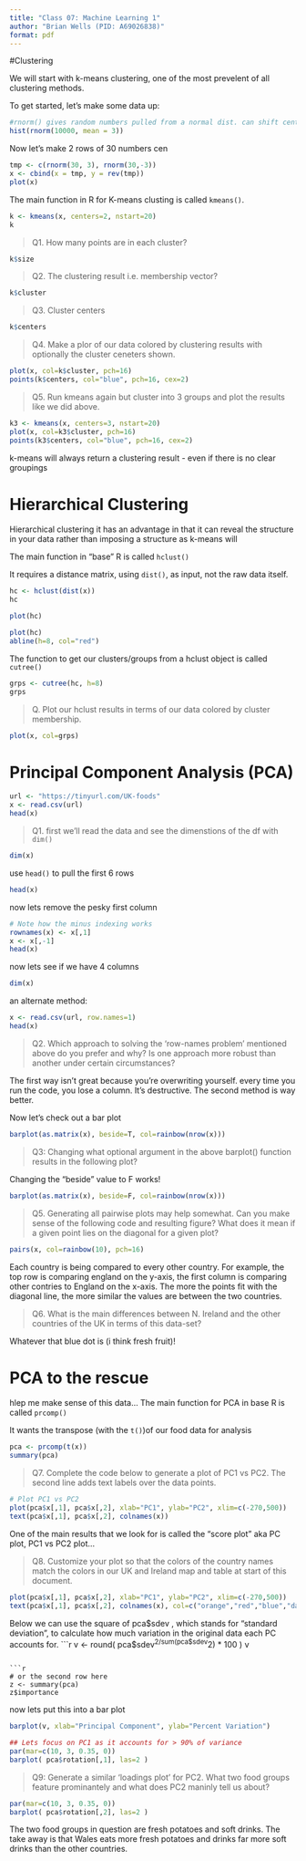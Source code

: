 ```yaml
---
title: "Class 07: Machine Learning 1"
author: "Brian Wells (PID: A69026838)"
format: pdf
---
```

#Clustering

We will start with k-means clustering, one of the most prevelent of all clustering methods.

To get started, let's make some data up:

```r
#rnorm() gives random numbers pulled from a normal dist. can shift center by changing mean.
hist(rnorm(10000, mean = 3))
```
Now let's make 2 rows of 30 numbers cen
```r
tmp <- c(rnorm(30, 3), rnorm(30,-3))
x <- cbind(x = tmp, y = rev(tmp))
plot(x)
```
The main function in R for K-means clusting is called `kmeans()`.
```r
k <- kmeans(x, centers=2, nstart=20)
k
```
>Q1. How many points are in each cluster?

```r
k$size
```

>Q2. The clustering result i.e. membership vector?

```r
k$cluster
```

>Q3. Cluster centers

```r
k$centers
```

>Q4. Make a plor of our data colored by clustering results with optionally the cluster ceneters shown.

```r
plot(x, col=k$cluster, pch=16)
points(k$centers, col="blue", pch=16, cex=2)
```
>Q5. Run kmeans again but cluster into 3 groups and plot the results like we did above.

```r
k3 <- kmeans(x, centers=3, nstart=20)
plot(x, col=k3$cluster, pch=16)
points(k3$centers, col="blue", pch=16, cex=2)
```
k-means will always return a clustering result - even if there is no clear groupings

# Hierarchical Clustering

Hierarchical clustering it has an advantage in that it can reveal the structure in your data rather than imposing a structure as k-means will

The main function in "base" R is called `hclust()`

It requires a distance matrix, using `dist()`, as input, not the raw data itself.

```r
hc <- hclust(dist(x))
hc
```

```r
plot(hc)
```
```r
plot(hc)
abline(h=8, col="red")
```
The function to get our clusters/groups from a hclust object is called `cutree()`

```r
grps <- cutree(hc, h=8)
grps
```

>Q. Plot our hclust results in terms of our data colored by cluster membership.

```r
plot(x, col=grps)
```


# Principal Component Analysis (PCA)



```r
url <- "https://tinyurl.com/UK-foods"
x <- read.csv(url)
head(x)
```
>Q1. first we'll read the data and see the dimenstions of the df with `dim()`

```r
dim(x)
```


use `head()` to pull the first 6 rows
```r
head(x)
```

now lets remove the pesky first column
```r
# Note how the minus indexing works
rownames(x) <- x[,1]
x <- x[,-1]
head(x)
```
now lets see if we have 4 columns
```r
dim(x)
```

an alternate method:
```r
x <- read.csv(url, row.names=1)
head(x)
```


>Q2. Which approach to solving the ‘row-names problem’ mentioned above do you prefer and why? Is one approach more robust than another under certain circumstances?

The first way isn't great because you're overwriting yourself. every time you run the code, you lose a column. It's destructive. The second method is way better.


Now let's check out a bar plot
```r
barplot(as.matrix(x), beside=T, col=rainbow(nrow(x)))
```


>Q3: Changing what optional argument in the above barplot() function results in the following plot?

Changing the "beside" value to F works!
```r
barplot(as.matrix(x), beside=F, col=rainbow(nrow(x)))
```
>Q5. Generating all pairwise plots may help somewhat. Can you make sense of the following code and resulting figure? What does it mean if a given point lies on the diagonal for a given plot?

```r
pairs(x, col=rainbow(10), pch=16)
```

Each country is being compared to every other country. For example, the top row is comparing england on the y-axis, the first column is comparing other contries to England on the x-axis. The more the points fit with the diagonal line, the more similar the values are between the two countries.

>Q6. What is the main differences between N. Ireland and the other countries of the UK in terms of this data-set?

Whatever that blue dot is (i think fresh fruit)!




# PCA to the rescue

hlep me make sense of this data...
The main function for PCA in base R is called `prcomp()`

It wants the transpose (with the `t()`)of our food data for analysis
```r
pca <- prcomp(t(x))
summary(pca)
```
>Q7. Complete the code below to generate a plot of PC1 vs PC2. The second line adds text labels over the data points.

```r
# Plot PC1 vs PC2
plot(pca$x[,1], pca$x[,2], xlab="PC1", ylab="PC2", xlim=c(-270,500))
text(pca$x[,1], pca$x[,2], colnames(x))
```
One of the main results that we look for is called the "score plot" aka PC plot, PC1 vs PC2 plot...

>Q8. Customize your plot so that the colors of the country names match the colors in our UK and Ireland map and table at start of this document.

```r
plot(pca$x[,1], pca$x[,2], xlab="PC1", ylab="PC2", xlim=c(-270,500))
text(pca$x[,1], pca$x[,2], colnames(x), col=c("orange","red","blue","darkgreen"))
```

Below we can use the square of pca$sdev , which stands for “standard deviation”, to calculate how much variation in the original data each PC accounts for.
```r
v <- round( pca$sdev^2/sum(pca$sdev^2) * 100 )
v
```

```r
# or the second row here
z <- summary(pca)
z$importance
```

now lets put this into a bar plot
```r
barplot(v, xlab="Principal Component", ylab="Percent Variation")
```

```r
## Lets focus on PC1 as it accounts for > 90% of variance 
par(mar=c(10, 3, 0.35, 0))
barplot( pca$rotation[,1], las=2 )
```



>Q9: Generate a similar ‘loadings plot’ for PC2. What two food groups feature prominantely and what does PC2 maninly tell us about?


```r
par(mar=c(10, 3, 0.35, 0))
barplot( pca$rotation[,2], las=2 )
```
The two food groups in question are fresh potatoes and soft drinks. The take away is that Wales eats more fresh potatoes and drinks far more soft drinks than the other countries.
